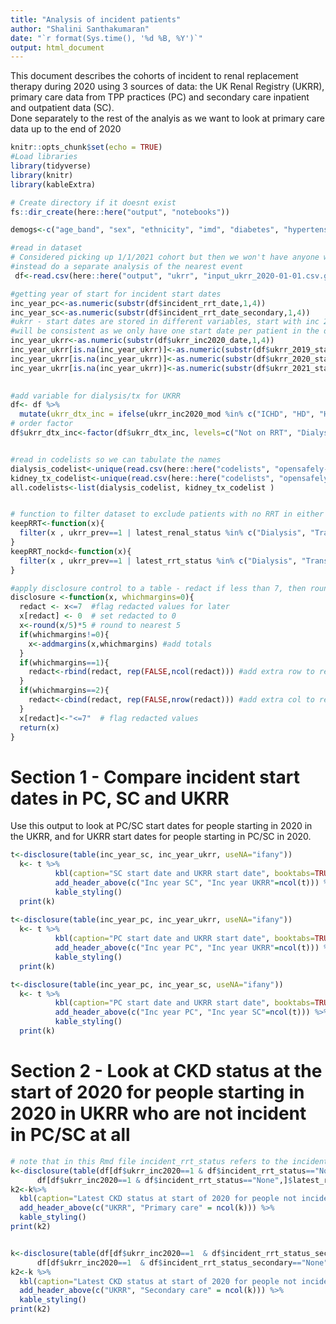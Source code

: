 ```yaml
---
title: "Analysis of incident patients"
author: "Shalini Santhakumaran"
date: "`r format(Sys.time(), '%d %B, %Y')`"
output: html_document
---
```


This document describes the cohorts of incident to renal replacement therapy during 2020 using 3 sources of data: the UK Renal Registry (UKRR), primary care data from TPP practices (PC) and secondary care inpatient and outpatient data (SC).  
Done separately to the rest of the analyis as we want to look at primary care data up to the end of 2020

```r
knitr::opts_chunk$set(echo = TRUE)
#Load libraries
library(tidyverse)
library(knitr)
library(kableExtra)

# Create directory if it doesnt exist
fs::dir_create(here::here("output", "notebooks"))

demogs<-c("age_band", "sex", "ethnicity", "imd", "diabetes", "hypertension",  "at_risk", "region")

#read in dataset
# Considered picking up 1/1/2021 cohort but then we won't have anyone who died in 2020
#instead do a separate analysis of the nearest event  
 df<-read.csv(here::here("output", "ukrr", "input_ukrr_2020-01-01.csv.gz")) 

#getting year of start for incident start dates
inc_year_pc<-as.numeric(substr(df$incident_rrt_date,1,4))
inc_year_sc<-as.numeric(substr(df$incident_rrt_date_secondary,1,4))
#ukrr - start dates are stored in different variables, start with inc 2020 then look at prevalent cohorts, replacing missing values only
#will be consistent as we only have one start date per patient in the data that was sent
inc_year_ukrr<-as.numeric(substr(df$ukrr_inc2020_date,1,4))
inc_year_ukrr[is.na(inc_year_ukrr)]<-as.numeric(substr(df$ukrr_2019_startdate,1,4))
inc_year_ukrr[is.na(inc_year_ukrr)]<-as.numeric(substr(df$ukrr_2020_startdate,1,4))
inc_year_ukrr[is.na(inc_year_ukrr)]<-as.numeric(substr(df$ukrr_2021_startdate,1,4))
 

#add variable for dialysis/tx for UKRR
df<- df %>%
  mutate(ukrr_dtx_inc = ifelse(ukrr_inc2020_mod %in% c("ICHD", "HD", "HHD", "PD") , "Dialysis", ifelse(ukrr_inc2020_mod == "Tx", "Transplant", "Not on RRT"))) 
# order factor
df$ukrr_dtx_inc<-factor(df$ukrr_dtx_inc, levels=c("Not on RRT", "Dialysis", "Transplant"))


#read in codelists so we can tabulate the names
dialysis_codelist<-unique(read.csv(here::here("codelists", "opensafely-dialysis.csv"))[,1:2])
kidney_tx_codelist<-unique(read.csv(here::here("codelists", "opensafely-kidney-transplant.csv"))[,1:2])
all.codelists<-list(dialysis_codelist, kidney_tx_codelist )


# function to filter dataset to exclude patients with no RRT in either OS or UKRR as this is what we want to show pct by
keepRRT<-function(x){
  filter(x , ukrr_prev==1 | latest_renal_status %in% c("Dialysis", "Transplant", "RRT_unknown"))
}
keepRRT_nockd<-function(x){
  filter(x , ukrr_prev==1 | latest_rrt_status %in% c("Dialysis", "Transplant", "RRT_unknown"))
}

#apply disclosure control to a table - redact if less than 7, then round to nearest 5
disclosure <-function(x, whichmargins=0){
  redact <- x<=7  #flag redacted values for later
  x[redact] <- 0  # set redacted to 0
  x<-round(x/5)*5 # round to nearest 5
  if(whichmargins!=0){
    x<-addmargins(x,whichmargins) #add totals
  }
  if(whichmargins==1){
    redact<-rbind(redact, rep(FALSE,ncol(redact))) #add extra row to redaction, otherwise won't blank correctly
  }
  if(whichmargins==2){
    redact<-cbind(redact, rep(FALSE,nrow(redact))) #add extra col to redaction, otherwise won't blank correctly
  }
  x[redact]<-"<=7"  # flag redacted values
  return(x)
}

```

# Section 1 - Compare incident start dates in PC, SC and UKRR
Use this output to look at PC/SC start dates for people starting in 2020 in the UKRR, and for UKRR start dates for people starting in PC/SC in 2020.

```r
  
t<-disclosure(table(inc_year_sc, inc_year_ukrr, useNA="ifany"))
  k<- t %>%
          kbl(caption="SC start date and UKRR start date", booktabs=TRUE) %>%
          add_header_above(c("Inc year SC", "Inc year UKRR"=ncol(t))) %>%
          kable_styling()
  print(k)
  
t<-disclosure(table(inc_year_pc, inc_year_ukrr, useNA="ifany"))
  k<- t %>%
          kbl(caption="PC start date and UKRR start date", booktabs=TRUE) %>%
          add_header_above(c("Inc year PC", "Inc year UKRR"=ncol(t))) %>%
          kable_styling()
  print(k)

t<-disclosure(table(inc_year_pc, inc_year_sc, useNA="ifany"))
  k<- t %>%
          kbl(caption="PC start date and UKRR start date", booktabs=TRUE) %>%
          add_header_above(c("Inc year PC", "Inc year SC"=ncol(t))) %>%
          kable_styling()
  print(k)

```

# Section 2 - Look at CKD status at the start of 2020 for people starting in 2020 in UKRR who are not incident in PC/SC at all

```r
# note that in this Rmd file incident_rrt_status refers to the incident status whenever they started, not just in 2020 like in other programs
k<-disclosure(table(df[df$ukrr_inc2020==1 & df$incident_rrt_status=="None",]$ukrr_dtx_inc,
      df[df$ukrr_inc2020==1 & df$incident_rrt_status=="None",]$latest_renal_status),0)
k2<-k%>%
  kbl(caption="Latest CKD status at start of 2020 for people not incident in PC at all") %>%
  add_header_above(c("UKRR", "Primary care" = ncol(k))) %>%
  kable_styling()
print(k2)


k<-disclosure(table(df[df$ukrr_inc2020==1  & df$incident_rrt_status_secondary=="None",]$ukrr_dtx_inc,
      df[df$ukrr_inc2020==1  & df$incident_rrt_status_secondary=="None",]$latest_ckd_status_secondary),0) 
k2<-k %>%
  kbl(caption="Latest CKD status at start of 2020 for people not incident in SC at all") %>%
  add_header_above(c("UKRR", "Secondary care" = ncol(k))) %>%
  kable_styling()
print(k2)

```




